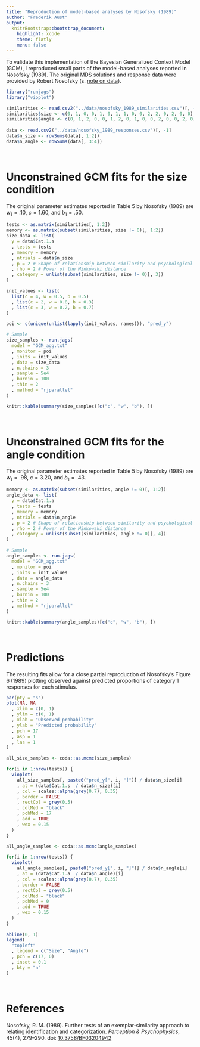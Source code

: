 ```yaml
---
title: "Reproduction of model-based analyses by Nosofsky (1989)"
author: "Frederik Aust"
output:
  knitrBootstrap::bootstrap_document:
    highlight: xcode
    theme: flatly
    menu: false
---
```


To validate this implementation of the Bayesian Generalized Context Model (GCM), I reproduced small parts of the model-based analyses reported in Nosofsky (1989). The original MDS solutions and response data were provided by Robert Nosofsky (s. [note on data](../data/README.html)).

```r
library("runjags")
library("vioplot")
```

```r
similarities <- read.csv2("../data/nosofsky_1989_similarities.csv")[, -1]
similarities$size <- c(0, 1, 0, 0, 1, 0, 1, 1, 0, 0, 2, 2, 0, 2, 0, 0)
similarities$angle <- c(0, 1, 2, 0, 0, 1, 2, 0, 1, 0, 0, 2, 0, 0, 2, 0)
  
data <- read.csv2("../data/nosofsky_1989_responses.csv")[, -1]
data$n_size <- rowSums(data[, 1:2])
data$n_angle <- rowSums(data[, 3:4])
```

<br />

# Unconstrained GCM fits for the size condition
The original parameter estimates reported in Table 5 by Nosofsky (1989) are $w_1 = .10$, $c = 1.60$, and $b_1 = .50$.

```r
tests <- as.matrix(similarities[, 1:2])
memory <- as.matrix(subset(similarities, size != 0)[, 1:2])
size_data <- list(
  y = data$Cat.1.s
  , tests = tests
  , memory = memory
  , ntrials = data$n_size
  , p = 2 # Shape of relationship between similarity and psychological distance
  , rho = 2 # Power of the Minkowski distance
  , category = unlist(subset(similarities, size != 0)[, 3])
)

init_values <- list(
  list(c = 4, w = 0.5, b = 0.5)
  , list(c = 2, w = 0.8, b = 0.3)
  , list(c = 3, w = 0.2, b = 0.7)
)

poi <- c(unique(unlist(lapply(init_values, names))), "pred_y")

# Sample
size_samples <- run.jags(
  model = "GCM_agg.txt"
  , monitor = poi
  , inits = init_values
  , data = size_data
  , n.chains = 3
  , sample = 5e4
  , burnin = 100
  , thin = 2
  , method = "rjparallel"
)
```

```r
knitr::kable(summary(size_samples)[c("c", "w", "b"), ])
```


<br />

# Unconstrained GCM fits for the angle condition
The original parameter estimates reported in Table 5 by Nosofsky (1989) are $w_1 = .98$, $c = 3.20$, and $b_1 = .43$.

```r
memory <- as.matrix(subset(similarities, angle != 0)[, 1:2])
angle_data <- list(
  y = data$Cat.1.a
  , tests = tests
  , memory = memory
  , ntrials = data$n_angle
  , p = 2 # Shape of relationship between similarity and psychological distance
  , rho = 2 # Power of the Minkowski distance
  , category = unlist(subset(similarities, angle != 0)[, 4])
)

# Sample
angle_samples <- run.jags(
  model = "GCM_agg.txt"
  , monitor = poi
  , inits = init_values
  , data = angle_data
  , n.chains = 3
  , sample = 5e4
  , burnin = 100
  , thin = 2
  , method = "rjparallel"
)
```

```r
knitr::kable(summary(angle_samples)[c("c", "w", "b"), ])
```

<br />

# Predictions
The resulting fits allow for a close partial reproduction of Nosofsky's Figure 6 (1989) plotting observed against predicted proportions of category 1 responses for each stimulus.

```r
par(pty = "s")
plot(NA, NA
  , xlim = c(0, 1)
  , ylim = c(0, 1)
  , xlab = "Observed probability"
  , ylab = "Predicted probability"
  , pch = 17
  , asp = 1
  , las = 1
)

all_size_samples <- coda::as.mcmc(size_samples)

for(i in 1:nrow(tests)) {
  vioplot(
    all_size_samples[, paste0("pred_y[", i, "]")] / data$n_size[i]
    , at = (data$Cat.1.s  / data$n_size)[i]
    , col = scales::alpha(grey(0.7), 0.35)
    , border = FALSE
    , rectCol = grey(0.5)
    , colMed = "black"
    , pchMed = 17
    , add = TRUE
    , wex = 0.15
  )
}

all_angle_samples <- coda::as.mcmc(angle_samples)

for(i in 1:nrow(tests)) {
  vioplot(
    all_angle_samples[, paste0("pred_y[", i, "]")] / data$n_angle[i]
    , at = (data$Cat.1.a  / data$n_angle)[i]
    , col = scales::alpha(grey(0.7), 0.35)
    , border = FALSE
    , rectCol = grey(0.5)
    , colMed = "black"
    , pchMed = 0
    , add = TRUE
    , wex = 0.15
  )
}

abline(0, 1)
legend(
  "topleft"
  , legend = c("Size", "Angle")
  , pch = c(17, 0)
  , inset = 0.1
  , bty = "n"
)
```

<br />

# References
Nosofsky, R. M. (1989). Further tests of an exemplar-similarity approach to relating identification and categorization. *Perception & Psychophysics*, 45(4), 279–290. doi: [10.3758/BF03204942](http://dx.doi.org/10.3758/BF03204942)
